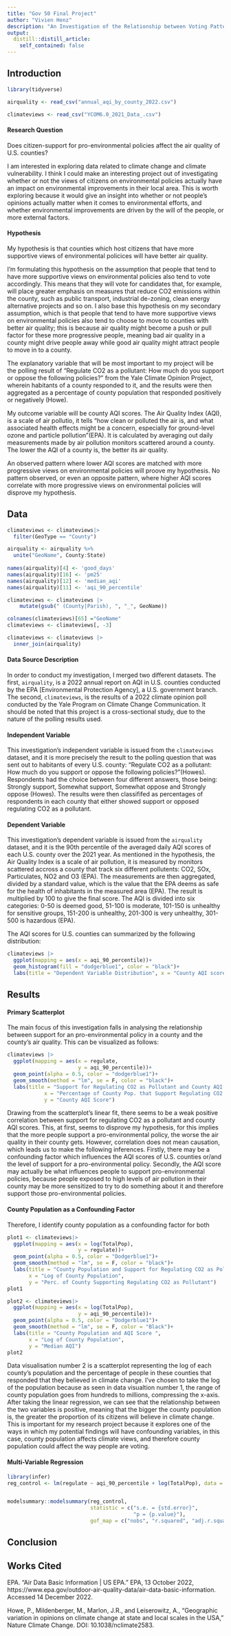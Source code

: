 ```yaml
---
title: "Gov 50 Final Project"
author: "Vivien Henz"
description: "An Investigation of the Relationship between Voting Patterns in U.S. Counties and Air Quality"
output:
  distill::distill_article:
    self_contained: false
---
```




## Introduction

```r
library(tidyverse)
```

```r
airquality <- read_csv("annual_aqi_by_county_2022.csv")
```

```r
climateviews <- read_csv("YCOM6.0_2021_Data_.csv")
```

#### Research Question
Does citizen-support for pro-environmental policies affect the air quality of U.S. counties?

I am interested in exploring data related to climate change and climate vulnerability. I think I could make an interesting project out of investigating whether or not the views of citizens on environmental policies actually have an impact on environmental improvements in their local area. This is worth exploring because it would give an insight into whether or not people's opinions actually matter when it comes to environmental efforts, and whether environmental improvements are driven by the will of the people, or more external factors.

#### Hypothesis
My hypothesis is that counties which host citizens that have more supportive views of environmental policices will have better air quality.

I'm formulating this hypothesis on the assumption that people that tend to have more supportive views on environmental policies also tend to vote accordingly. This means that they will vote for candidates that, for example, will place greater emphasis on measures that reduce CO2 emissions within the county, such as public transport, industrial de-zoning, clean energy alternative projects and so on. I also base this hypothesis on my secondary assumption, which is that people that tend to have more supportive views on environmental policies also tend to choose to move to counties with better air quality; this is because air quality might become a push or pull factor for these more progressive people, meaning bad air quality in a county might drive people away while good air quality might attract people to move in to a county.

The explanatory variable that will be most important to my project will be the polling result of "Regulate CO2 as a pollutant: How much do you support or oppose the following policies?" from the Yale Climate Opinion Project, wherein habitants of a county responded to it, and the results were then aggregated as a percentage of county population that responded positively or negatively (Howe). 

My outcome variable will be county AQI scores. The Air Quality Index (AQI), is a scale of air pollutio, it tells "how clean or polluted the air is, and what associated health effects might be a concern, especially for ground-level ozone and particle pollution"(EPA). It is calculated by averaging out daily measurements made by air pollution monitors scattered around a county. The lower the AQI of a county is, the better its air quality.

An observed pattern where lower AQI scores are matched with more progressive views on environmental policies will proove my hypothesis. No pattern observed, or even an opposite pattern, where higher AQI scores correlate with more progressive views on environmental policies will disprove my hypothesis.







## Data 

```r

climateviews <- climateviews|>
  filter(GeoType == "County")

airquality <- airquality %>%
  unite("GeoName", County:State)
 
names(airquality)[4] <- 'good_days'
names(airquality)[16] <- 'pm25'
names(airquality)[12] <- 'median_aqi'
names(airquality)[11] <- 'aqi_90_percentile'

climateviews <- climateviews |> 
    mutate(gsub(" (County|Parish), ", "_", GeoName)) 

colnames(climateviews)[65] ="GeoName"
climateviews <- climateviews[, -3]

climateviews <- climateviews |>
  inner_join(airquality)
```

#### Data Source Description
In order to conduct my investigation, I merged two different datasets. The first, `airquality`, is a 2022 annual report on AQI in U.S. counties conducted by the EPA [Environmental Protection Agency], a U.S. government branch. The second, `climateviews`, is the results of a 2022 climate opinion poll conducted by the Yale Program on Climate Change Communication. It should be noted that this project is a cross-sectional study, due to the nature of the polling results used.

#### Independent Variable
This investigation's independent variable is issued from the `climateviews` dataset, and it is more precisely the result to the polling question that was sent out to habitants of every U.S. county: "Regulate CO2 as a pollutant: How much do you support or oppose the following policies?"(Howes). Respondents had the choice between four different answers, those being: Strongly support, Somewhat support, Somewhat oppose and Strongly oppose (Howes). The results were then classififed as percentages of respondents in each county that either showed support or opposed regulating CO2 as a pollutant.


#### Dependent Variable
This investigation's dependent variable is issued from the `airquality` dataset, and it is the 90th percentile of the averaged daily AQI scores of each U.S. county over the 2021 year. As mentioned in the hypothesis, the Air Quality Index is a scale of air pollution, it is measured by monitors scattered accross a county that track six different pollutents: CO2, SOx, Particulates, NO2 and O3 (EPA). The measurements are then aggregated, divided by a standard value, which is the value that the EPA deems as safe for the health of inhabitants in the measured area (EPA). The result is multiplied by 100 to give the final score. The AQI is divided into six categories: 0-50 is deemed good, 51-100 is moderate, 101-150 is unhealthy for sensitive groups, 151-200 is unhealthy, 201-300 is very unhealthy, 301-500 is hazardous (EPA).

The AQI scores for U.S. counties can summarized by the following distribution:

```r
climateviews |>
  ggplot(mapping = aes(x = aqi_90_percentile))+
  geom_histogram(fill = "dodgerblue1", color = "black")+
  labs(title = "Dependent Variable Distribution", x = "County AQI score", y = "Frequency")
```





















## Results

#### Primary Scatterplot

The main focus of this investigation falls in analysing the relationship between support for an pro-environmental policy in a county and the county's air quality. This can be visualized as follows:

```r
climateviews |>
  ggplot(mapping = aes(x = regulate,
                       y = aqi_90_percentile))+
  geom_point(alpha = 0.5, color = "dodgerblue1")+
  geom_smooth(method = "lm", se = F, color = "black")+
  labs(title = "Support for Regulating CO2 as Pollutant and County AQI Score",
            x = "Percentage of County Pop. that Support Regulating CO2 as a Pollutant",
            y = "County AQI Score")
```

Drawing from the scatterplot's linear fit, there seems to be a weak positive correlation between support for regulating CO2 as a pollutant and county AQI scores. This, at first, seems to disprove my hypothesis, for this implies that the more people support a pro-environmental policy, the worse the air quality in their county gets. However, correlation does not mean causation, which leads us to make the following inferences. Firstly, there may be a confounding factor which influences the AQI scores of U.S. counties or/and the level of support for a pro-environmental policy. Secondly, the AQI score may actually be what influences people to support pro-environmental policies, because people exposed to high levels of air pollution in their county may be more sensitized to try to do something about it and therefore support those pro-environmental policies.

#### County Population as a Confounding Factor
Therefore, I identify county population as a confounding factor for both

```r
plot1 <- climateviews|>
  ggplot(mapping = aes(x = log(TotalPop),
                       y = regulate))+
  geom_point(alpha = 0.5, color = "Dodgerblue1")+
  geom_smooth(method = "lm", se = F, color = "black")+
  labs(title = "County Population and Support for Regulating CO2 as Pollutant",
       x = "Log of County Population",
       y = "Perc. of County Supporting Regulating CO2 as Pollutant")
plot1

plot2 <- climateviews|>
  ggplot(mapping = aes(x = log(TotalPop),
                       y = aqi_90_percentile))+
  geom_point(alpha = 0.5, color = "Dodgerblue1")+
  geom_smooth(method = "lm", se = F, color = "Black")+
  labs(title = "County Population and AQI Score ",
       x = "Log of County Population",
       y = "Median AQI")
plot2

```
Data visualisation number 2 is a scatterplot representing the log of each county's population and the percentage of people in these counties that responded that they believed in climate change. I've chosen to take the log of the population because as seen in data visualtion number 1, the range of county population goes from hundreds to millions, compressing the x-axis. After taking the linear regression, we can see that the relationship between the two variables is positive, meaning that the bigger the county population is, the greater the proportion of its citizens will believe in climate change. This is important for my research project because it explores one of the ways in which my potential findings will have confounding variables, in this case, county population affects climate views, and therefore county population could affect the way people are voting.


#### Multi-Variable Regression
```r
library(infer)
reg_control <- lm(regulate ~ aqi_90_percentile + log(TotalPop), data = climateviews)


modelsummary::modelsummary(reg_control,
                           statistic = c("s.e. = {std.error}",
                                         "p = {p.value}"),
                           gof_map = c("nobs", "r.squared", "adj.r.squared"))
```


## Conclusion





## Works Cited
EPA. “Air Data Basic Information | US EPA.” EPA, 13 October 2022, https://www.epa.gov/outdoor-air-quality-data/air-data-basic-information. Accessed 14 December 2022.

Howe, P., Mildenberger, M., Marlon, J.R., and Leiserowitz, A., “Geographic variation in opinions on climate change at state and local scales in the USA,” Nature Climate Change. DOI: 10.1038/nclimate2583.
